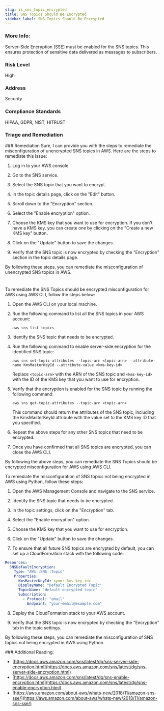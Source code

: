 ```yaml
---
slug: is_sns_topic_encrypted
title: SNS Topics Should Be Encrypted
sidebar_label: SNS Topics Should Be Encrypted
---
```


### More Info:

Server-Side Encryption (SSE) must be enabled for the SNS topics. This ensures protection of sensitive data delivered as messages to subscribers.

### Risk Level

High

### Address

Security

### Compliance Standards

HIPAA, GDPR, NIST, HITRUST


### Triage and Remediation
<Tabs>
<Tab title='Remediation'>
### Remediation

<AccordionGroup>
<Accordion title='Using Console' defaultOpen='true'>
Sure, I can provide you with the steps to remediate the misconfiguration of unencrypted SNS topics in AWS. Here are the steps to remediate this issue:

1. Log in to your AWS console.

2. Go to the SNS service.

3. Select the SNS topic that you want to encrypt.

4. In the topic details page, click on the "Edit" button.

5. Scroll down to the "Encryption" section.

6. Select the "Enable encryption" option.

7. Choose the KMS key that you want to use for encryption. If you don't have a KMS key, you can create one by clicking on the "Create a new KMS key" button.

8. Click on the "Update" button to save the changes.

9. Verify that the SNS topic is now encrypted by checking the "Encryption" section in the topic details page.

By following these steps, you can remediate the misconfiguration of unencrypted SNS topics in AWS.

#
</Accordion>

<Accordion title='Using CLI'>
To remediate the SNS Topics should be encrypted misconfiguration for AWS using AWS CLI, follow the steps below:

1. Open the AWS CLI on your local machine.

2. Run the following command to list all the SNS topics in your AWS account:

   ```
   aws sns list-topics
   ```

3. Identify the SNS topic that needs to be encrypted.

4. Run the following command to enable server-side encryption for the identified SNS topic:

   ```
   aws sns set-topic-attributes --topic-arn <topic-arn> --attribute-name KmsMasterKeyId --attribute-value <kms-key-id>
   ```

   Replace `<topic-arn>` with the ARN of the SNS topic and `<kms-key-id>` with the ID of the KMS key that you want to use for encryption.

5. Verify that the encryption is enabled for the SNS topic by running the following command:

   ```
   aws sns get-topic-attributes --topic-arn <topic-arn>
   ```

   This command should return the attributes of the SNS topic, including the KmsMasterKeyId attribute with the value set to the KMS key ID that you specified.

6. Repeat the above steps for any other SNS topics that need to be encrypted.

7. Once you have confirmed that all SNS topics are encrypted, you can close the AWS CLI.

By following the above steps, you can remediate the SNS Topics should be encrypted misconfiguration for AWS using AWS CLI.
</Accordion>

<Accordion title='Using Python'>
To remediate the misconfiguration of SNS topics not being encrypted in AWS using Python, follow these steps:

1. Open the AWS Management Console and navigate to the SNS service.

2. Identify the SNS topic that needs to be encrypted.

3. In the topic settings, click on the "Encryption" tab.

4. Select the "Enable encryption" option.

5. Choose the KMS key that you want to use for encryption. 

6. Click on the "Update" button to save the changes.

7. To ensure that all future SNS topics are encrypted by default, you can set up a CloudFormation stack with the following code:

```yaml
Resources:
  SNSDefaultEncryption:
    Type: "AWS::SNS::Topic"
    Properties:
      KmsMasterKeyId: <your_kms_key_id>
      DisplayName: "Default Encrypted Topic"
      TopicName: "default-encrypted-topic"
      Subscription:
        - Protocol: "email"
          Endpoint: "your-email@example.com"
```

8. Deploy the CloudFormation stack to your AWS account.

9. Verify that the SNS topic is now encrypted by checking the "Encryption" tab in the topic settings.

By following these steps, you can remediate the misconfiguration of SNS topics not being encrypted in AWS using Python.
</Accordion>

</AccordionGroup>
</Tab>
</Tabs>
### Additional Reading:

- [https://docs.aws.amazon.com/sns/latest/dg/sns-server-side-encryption.html](https://docs.aws.amazon.com/sns/latest/dg/sns-server-side-encryption.html) 
- [https://docs.aws.amazon.com/sns/latest/dg/sns-enable-encryption.html](https://docs.aws.amazon.com/sns/latest/dg/sns-enable-encryption.html) 
- [https://aws.amazon.com/about-aws/whats-new/2018/11/amazon-sns-sse/](https://aws.amazon.com/about-aws/whats-new/2018/11/amazon-sns-sse/) 

